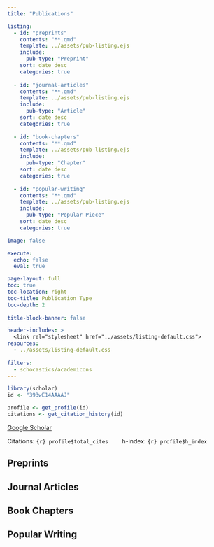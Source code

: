 ```yaml
---
title: "Publications" 

listing:
  - id: "preprints"
    contents: "**.qmd"
    template: ../assets/pub-listing.ejs
    include: 
      pub-type: "Preprint"
    sort: date desc
    categories: true
    
  - id: "journal-articles"
    contents: "**.qmd"
    template: ../assets/pub-listing.ejs
    include: 
      pub-type: "Article"
    sort: date desc
    categories: true
    
  - id: "book-chapters"
    contents: "**.qmd"
    template: ../assets/pub-listing.ejs
    include: 
      pub-type: "Chapter"
    sort: date desc
    categories: true
    
  - id: "popular-writing"
    contents: "**.qmd"
    template: ../assets/pub-listing.ejs
    include:
      pub-type: "Popular Piece"
    sort: date desc
    categories: true

image: false 

execute:
  echo: false
  eval: true

page-layout: full
toc: true 
toc-location: right
toc-title: Publication Type
toc-depth: 2
    
title-block-banner: false 

header-includes: >
  <link rel="stylesheet" href="../assets/listing-default.css">
resources:
  - ../assets/listing-default.css
  
filters:
  - schocastics/academicons
---
```


```r
library(scholar)
id <- "393wE14AAAAJ"

profile <- get_profile(id)
citations <- get_citation_history(id)
```

<div>

[Google Scholar](https://scholar.google.com/citations?user=393wE14AAAAJ&hl=en){target="_blank"}

Citations: `{r} profile$total_cites`        h-index: `{r} profile$h_index` 

</div>

## Preprints {style="text-align: left"}

::: {#preprints}
:::

## Journal Articles {style="text-align: left"}

::: {#journal-articles}
:::

## Book Chapters {style="text-align: left"}

::: {#book-chapters}
:::

## Popular Writing {style="text-align: left"}

::: {#popular-writing}
:::
